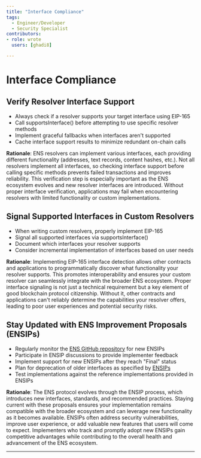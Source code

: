 ```yaml
---
title: "Interface Compliance"
tags:
  - Engineer/Developer
  - Security Specialist
contributors:
- role: wrote
  users: [ghadi8]

---
```



<TagProvider>
<TagFilter />

# Interface Compliance

<TagList tags={frontmatter.tags} />
<AttributionList contributors={frontmatter.contributors} />

## Verify Resolver Interface Support

- Always check if a resolver supports your target interface using EIP-165
- Call supportsInterface() before attempting to use specific resolver methods
- Implement graceful fallbacks when interfaces aren't supported
- Cache interface support results to minimize redundant on-chain calls

**Rationale**: ENS resolvers can implement various interfaces, each providing different functionality (addresses, text records, content hashes, etc.). Not all resolvers implement all interfaces, so checking interface support before calling specific methods prevents failed transactions and improves reliability. This verification step is especially important as the ENS ecosystem evolves and new resolver interfaces are introduced. Without proper interface verification, applications may fail when encountering resolvers with limited functionality or custom implementations.

## Signal Supported Interfaces in Custom Resolvers

- When writing custom resolvers, properly implement EIP-165
- Signal all supported interfaces via supportsInterface()
- Document which interfaces your resolver supports
- Consider incremental implementation of interfaces based on user needs

**Rationale**: Implementing EIP-165 interface detection allows other contracts and applications to programmatically discover what functionality your resolver supports. This promotes interoperability and ensures your custom resolver can seamlessly integrate with the broader ENS ecosystem. Proper interface signaling is not just a technical requirement but a key element of good blockchain protocol citizenship. Without it, other contracts and applications can't reliably determine the capabilities your resolver offers, leading to poor user experiences and potential security risks.

## Stay Updated with ENS Improvement Proposals (ENSIPs)

- Regularly monitor the [ENS GitHub repository](https://github.com/ensdomains/ensips) for new ENSIPs
- Participate in ENSIP discussions to provide implementer feedback
- Implement support for new ENSIPs after they reach "Final" status
- Plan for deprecation of older interfaces as specified by [ENSIPs](https://docs.ens.domains/ensip/)
- Test implementations against the reference implementations provided in ENSIPs

**Rationale**: The ENS protocol evolves through the ENSIP process, which introduces new interfaces, standards, and recommended practices. Staying current with these proposals ensures your implementation remains compatible with the broader ecosystem and can leverage new functionality as it becomes available. ENSIPs often address security vulnerabilities, improve user experience, or add valuable new features that users will come to expect. Implementers who track and promptly adopt new ENSIPs gain competitive advantages while contributing to the overall health and advancement of the ENS ecosystem.

---

</TagProvider>
<ContributeFooter />